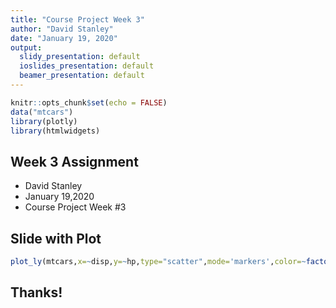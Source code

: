 ---
title: "Course Project Week 3"
author: "David Stanley"
date: "January 19, 2020"
output:
  slidy_presentation: default
  ioslides_presentation: default
  beamer_presentation: default
---

```{r setup, include=FALSE}
knitr::opts_chunk$set(echo = FALSE)
data("mtcars")
library(plotly)
library(htmlwidgets)
```


## Week 3 Assignment

- David Stanley
- January 19,2020
- Course Project Week #3


## Slide with Plot

```{r}
plot_ly(mtcars,x=~disp,y=~hp,type="scatter",mode='markers',color=~factor(cyl))
```

## Thanks!

